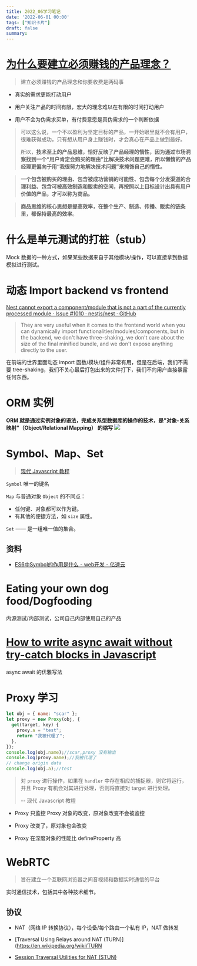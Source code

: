 ```yaml
---
title: 2022_06学习笔记
date: '2022-06-01 00:00'
tags: ["知识卡片"]
draft: false
summary: 
---
```

# [为什么要建立必须赚钱的产品理念？](http://www.woshipm.com/pmd/728827.html)

> 建立必须赚钱的产品理念和你要收费是两码事

- 真实的需求更能打动用户

- 用户关注产品的时间有限，宏大的理念难以在有限的时间打动用户

- 用户不会为伪需求买单，有付费意愿是真伪需求的一个判断依据

> 可以这么说，一个不以盈利为坚定目标的产品，一开始眼里就不会有用户，很难获得成功，只有想从用户身上赚钱时，才会真心在产品上做到最好。
> 
> 所以，**技术至上的产品思维，恰好反映了产品经理的惰性，因为通过市场洞察找到一个“用户肯定会购买的理由”比解决技术问题更难，所以懒惰的产品经理更偏向于用“我很努力地解决技术问题”来掩饰自己的惰性。**

> **一个包含被购买的理由、包含被成功营销的可能性、包含每个分发渠道的合理利益、包含可被高效制造和贩卖的空间，再按照以上目标设计出具有用户价值的产品，才可以称为商品。**

> **商品思维的核心思想是提高效率，在整个生产、制造、传播、贩卖的链条里，都保持最高的效率**。

# 什么是单元测试的打桩（stub）

Mock 数据的一种方式，如果某些数据来自于其他模块/操作，可以直接拿到数据模拟进行测试。

# 动态 Import backend vs frontend

[Nest cannot export a component/module that is not a part of the currently processed module · Issue #1010 · nestjs/nest · GitHub](https://github.com/nestjs/nest/issues/1010#issuecomment-417649864)

>  They are very useful when it comes to the frontend world when you can dynamically import functionalities/modules/components, but in the backend, we don't have three-shaking, we don't care about the size of the final minified bundle, and we don't expose anything directly to the user.

在前端的世界里面动态 import 函数/模块/组件非常有用，但是在后端，我们不需要 tree-shaking，我们不关心最后打包出来的文件打下，我们不向用户直接暴露任何东西。

# ORM 实例

**ORM 就是通过实例对象的语法，完成关系型数据库的操作的技术，是"对象-关系映射"（Object/Relational Mapping） 的缩写**
![](https://images.scar.site/20220613183726.png)

# Symbol、Map、Set

> [现代 Javascript 教程](https://zh.javascript.info/map-set)

`Symbol` 唯一的键名

`Map` 与普通对象 `Object` 的不同点：

- 任何键、对象都可以作为键。
- 有其他的便捷方法，如 `size` 属性。

`Set` —— 是一组唯一值的集合。

## 资料

* [ES6中Symbol的作用是什么 - web开发 - 亿速云](https://m.yisu.com/zixun/173057.html)

# Eating your own dog food/Dogfooding

内源测试/内部测试，公司自己内部使用自己的产品

# [How to write async await without try-catch blocks in Javascript](https://blog.grossman.io/how-to-write-async-await-without-try-catch-blocks-in-javascript/)

async await 的优雅写法

# Proxy 学习

```javascript
let obj = { name: "scar" };
let proxy = new Proxy(obj, {
  get(target, key) {
    proxy.a = "test";
    return "我被代理了";
  },
});
console.log(obj.name);//scar,proxy 没有输出
console.log(proxy.name);//我被代理了
// change origin data
console.log(obj.a);//test
```

> 对 `proxy` 进行操作，如果在 `handler` 中存在相应的捕捉器，则它将运行，并且 Proxy 有机会对其进行处理，否则将直接对 target 进行处理。 
> 
> -- 现代 Javascript 教程

* Proxy 只监控 Proxy 对象的改变，原对象改变不会被监控

* Proxy 改变了，原对象也会改变

* Proxy 在深度对象的性能比 defineProperty 高

# WebRTC

> 旨在建立一个互联网浏览器之间音视频和数据实时通信的平台

实时通信技术，包括其中各种技术细节。

## 协议

* NAT（网络 IP 转换协议），每个设备/每个路由一个私有 IP，NAT 做转发

* [Traversal Using Relays around NAT (TURN)](https://en.wikipedia.org/wiki/TURN

* [Session Traversal Utilities for NAT (STUN)](https://en.wikipedia.org/wiki/STUN)
